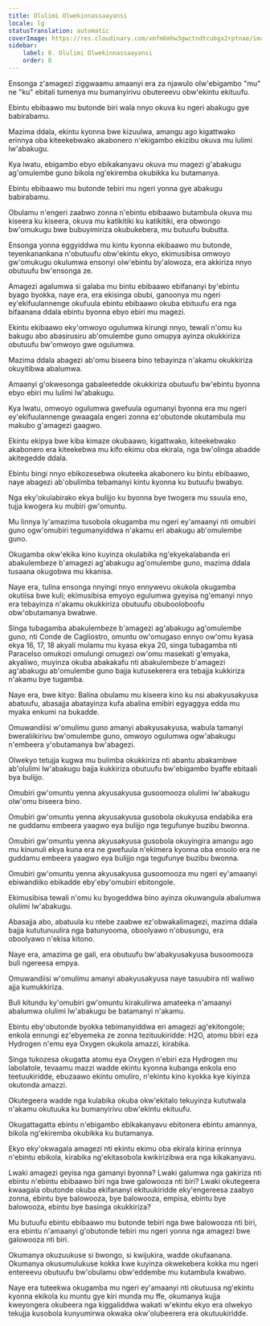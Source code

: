 ```yaml
---
title: Olulimi Olwekinnassaayansi
locale: lg
statusTranslation: automatic
coverImage: https://res.cloudinary.com/xmfm6mhw3gwctndtcubgx2rptnae/image/upload/v1741354419/small_cover_la_gran_rebelion_28716e29d2.webp
sidebar:
    label: 8. Olulimi Olwekinnassaayansi
    order: 8
---
```

Ensonga z'amagezi ziggwaamu amaanyi era za njawulo olw'ebigambo "mu" ne "ku" ebitali tumenya mu bumanyirivu obutereevu obw'ekintu ekituufu.

Ebintu ebibaawo mu butonde biri wala nnyo okuva ku ngeri abakugu gye babirabamu.

Mazima ddala, ekintu kyonna bwe kizuulwa, amangu ago kigattwako erinnya oba kiteekebwako akabonero n'ekigambo ekizibu okuva mu lulimi lw'abakugu.

Kya lwatu, ebigambo ebyo ebikakanyavu okuva mu magezi g'abakugu ag'omulembe guno bikola ng'ekiremba okubikka ku butamanya.

Ebintu ebibaawo mu butonde tebiri mu ngeri yonna gye abakugu babirabamu.

Obulamu n'engeri zaabwo zonna n'ebintu ebibaawo butambula okuva mu kiseera ku kiseera, okuva mu katikitiki ku katikitiki, era obwongo bw'omukugu bwe bubuyimiriza okubukebera, mu butuufu bubutta.

Ensonga yonna eggyiddwa mu kintu kyonna ekibaawo mu butonde, teyenkanankana n'obutuufu obw'ekintu ekyo, ekimusibisa omwoyo gw'omukugu okulumwa ensonyi olw'ebintu by'alowoza, era akkiriza nnyo obutuufu bw'ensonga ze.

Amagezi agalumwa si galaba mu bintu ebibaawo ebifananyi by'ebintu byago byokka, naye era, era ekisinga obubi, ganoonya mu ngeri ey'ekifuulannenge okufuula ebintu ebibaawo okuba ebituufu era nga bifaanana ddala ebintu byonna ebyo ebiri mu magezi.

Ekintu ekibaawo eky'omwoyo ogulumwa kirungi nnyo, tewali n'omu ku bakugu abo abasirusiru ab'omulembe guno omupya ayinza okukkiriza obutuufu bw'omwoyo gwe ogulumwa.

Mazima ddala abagezi ab'omu biseera bino tebayinza n'akamu okukkiriza okuyitibwa abalumwa.

Amaanyi g'okwesonga gabaleetedde okukkiriza obutuufu bw'ebintu byonna ebyo ebiri mu lulimi lw'abakugu.

Kya lwatu, omwoyo ogulumwa gwefuula ogumanyi byonna era mu ngeri ey'ekifuulannenge gwaagala engeri zonna ez'obutonde okutambula mu makubo g'amagezi gaagwo.

Ekintu ekipya bwe kiba kimaze okubaawo, kigattwako, kiteekebwako akabonero era kiteekebwa mu kifo ekimu oba ekirala, nga bw'olinga abadde akitegedde ddala.

Ebintu bingi nnyo ebikozesebwa okuteeka akabonero ku bintu ebibaawo, naye abagezi ab'obulimba tebamanyi kintu kyonna ku butuufu bwabyo.

Nga eky'okulabirako ekya bulijjo ku byonna bye twogera mu ssuula eno, tujja kwogera ku mubiri gw'omuntu.

Mu linnya ly'amazima tusobola okugamba mu ngeri ey'amaanyi nti omubiri guno ogw'omubiri tegumanyiddwa n'akamu eri abakugu ab'omulembe guno.

Okugamba okw'ekika kino kuyinza okulabika ng'ekyekalabanda eri abakulembeze b'amagezi ag'abakugu ag'omulembe guno, mazima ddala tusaana okugobwa mu kkanisa.

Naye era, tulina ensonga nnyingi nnyo ennywevu okukola okugamba okutiisa bwe kuli; ekimusibisa emyoyo egulumwa gyeyisa ng'emanyi nnyo era tebayinza n'akamu okukkiriza obutuufu obubooloboofu obw'obutamanya bwabwe.

Singa tubagamba abakulembeze b'amagezi ag'abakugu ag'omulembe guno, nti Conde de Cagliostro, omuntu ow'omugaso ennyo ow'omu kyasa ekya 16, 17, 18 akyali mulamu mu kyasa ekya 20, singa tubagamba nti Paracelso omukozi omulungi omugezi ow'omu masekati g'emyaka, akyaliwo, muyinza okuba abakakafu nti abakulembeze b'amagezi ag'abakugu ab'omulembe guno bajja kutusekerera era tebajja kukkiriza n'akamu bye tugamba.

Naye era, bwe kityo: Balina obulamu mu kiseera kino ku nsi abakyusakyusa abatuufu, abasajja abatayinza kufa abalina emibiri egyaggya edda mu myaka enkumi na bukadde.

Omuwandiisi w'omulimu guno amanyi abakyusakyusa, wabula tamanyi bweraliikirivu bw'omulembe guno, omwoyo ogulumwa ogw'abakugu n'embeera y'obutamanya bw'abagezi.

Olwekyo tetujja kugwa mu bulimba okukkiriza nti abantu abakambwe ab'olulimi lw'abakugu bajja kukkiriza obutuufu bw'ebigambo byaffe ebitaali bya bulijjo.

Omubiri gw'omuntu yenna akyusakyusa gusoomooza olulimi lw'abakugu olw'omu biseera bino.

Omubiri gw'omuntu yenna akyusakyusa gusobola okukyusa endabika era ne guddamu embeera yaagwo eya bulijjo nga tegufunye buzibu bwonna.

Omubiri gw'omuntu yenna akyusakyusa gusobola okuyingira amangu ago mu kinunuli ekya kuna era ne gwefuula n'ekimera kyonna oba ensolo era ne guddamu embeera yaagwo eya bulijjo nga tegufunye buzibu bwonna.

Omubiri gw'omuntu yenna akyusakyusa gusoomooza mu ngeri ey'amaanyi ebiwandiiko ebikadde eby'eby'omubiri ebitongole.

Ekimusibisa tewali n'omu ku byogeddwa bino ayinza okuwangula abalumwa olulimi lw'abakugu.

Abasajja abo, abatuula ku ntebe zaabwe ez'obwakalimagezi, mazima ddala bajja kututunuulira nga batunyooma, oboolyawo n'obusungu, era oboolyawo n'ekisa kitono.

Naye era, amazima ge gali, era obutuufu bw'abakyusakyusa busoomooza buli ngereesa empya.

Omuwandiisi w'omulimu amanyi abakyusakyusa naye tasuubira nti waliwo ajja kumukkiriza.

Buli kitundu ky'omubiri gw'omuntu kirakulirwa amateeka n'amaanyi abalumwa olulimi lw'abakugu be batamanyi n'akamu.

Ebintu eby'obutonde byokka tebimanyiddwa eri amagezi ag'ekitongole; enkola ennungi ez'ebyemeka ze zonna tezituukiridde: H2O, atomu bbiri eza Hydrogen n'emu eya Oxygen okukola amazzi, kirabika.

Singa tukozesa okugatta atomu eya Oxygen n'ebiri eza Hydrogen mu labolatole, tevaamu mazzi wadde ekintu kyonna kubanga enkola eno teetuukiridde, ebuzaawo ekintu omuliro, n'ekintu kino kyokka kye kiyinza okutonda amazzi.

Okutegeera wadde nga kulabika okuba okw'ekitalo tekuyinza kututwala n'akamu okutuuka ku bumanyirivu obw'ekintu ekituufu.

Okugattagatta ebintu n'ebigambo ebikakanyavu ebitonera ebintu amannya, bikola ng'ekiremba okubikka ku butamanya.

Ekyo eky'okwagala amagezi nti ekintu ekimu oba ekirala kirina erinnya n'ebintu ebikola, kirabika ng'ekitasobola kwikirizibwa era nga kikakanyavu.

Lwaki amagezi geyisa nga gamanyi byonna? Lwaki galumwa nga gakiriza nti ebintu n'ebintu ebibaawo biri nga bwe galowooza nti biri? Lwaki okutegeera kwaagala obutonde okuba ekifananyi ekituukiridde eky'engereesa zaabyo zonna, ebintu bye balowooza, bye balowooza, empisa, ebintu bye balowooza, ebintu bye basinga okukkiriza?

Mu butuufu ebintu ebibaawo mu butonde tebiri nga bwe balowooza nti biri, era ebintu n'amaanyi g'obutonde tebiri mu ngeri yonna nga amagezi bwe galowooza nti biri.

Okumanya okuzuukuse si bwongo, si kwijukira, wadde okufaanana. Okumanya okusumulukuse kokka kwe kuyinza okwekebera kokka mu ngeri entereevu obutuufu bw'obulamu obw'eddembe mu kutambula kwabwo.

Naye era tuteekwa okugamba mu ngeri ey'amaanyi nti okutuusa ng'ekintu kyonna ekikola ku muntu gye kiri munda mu ffe, okumanya kujja kweyongera okubeera nga kiggaliddwa wakati w'ekintu ekyo era olwekyo tekujja kusobola kunyumirwa okwaka okw'olubeerera era okutuukiridde.

